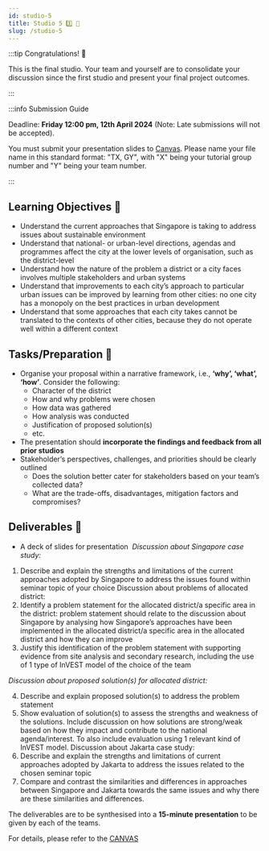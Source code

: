 ```yaml
---
id: studio-5
title: Studio 5 3️⃣ 🎤
slug: /studio-5
---
```





<StudioType type="presentation"/>

:::tip Congratulations! 🎉 

This is the final studio. Your team and yourself are to consolidate your discussion since the first studio and present your final project outcomes.

:::

:::info Submission Guide

Deadline: **Friday 12:00 pm, 12th April 2024** (Note: Late submissions will not be accepted).

You must submit your presentation slides to [Canvas](https://canvas.nus.edu.sg/courses/52842/assignments/94281?module_item_id=284656). Please name your file name in this standard format: "TX, GY", with "X" being your tutorial group number and "Y" being your team number.

:::

## Learning Objectives 🎯
- Understand the current approaches that Singapore is taking to address issues about sustainable environment
- Understand that national- or urban-level directions, agendas and programmes affect the city at the lower levels of organisation, such as the district-level
- Understand how the nature of the problem a district or a city faces involves multiple stakeholders and urban systems
- Understand that improvements to each city’s approach to particular urban issues can be improved by learning from other cities: no one city has a monopoly on the best practices in urban development
- Understand that some approaches that each city takes cannot be translated to the contexts of other cities, because they do not operate well within a different context

## Tasks/Preparation 🔨
- Organise your proposal within a narrative framework, i.e., **‘why’, ‘what’, ‘how’**. Consider the following:
  - Character of the district
  - How and why problems were chosen
  - How data was gathered
  - How analysis was conducted
  - Justification of proposed solution(s)
  - etc.
- The presentation should **incorporate the findings and feedback from all prior studios**
- Stakeholder’s perspectives, challenges, and priorities should be clearly outlined
  - Does the solution better cater for stakeholders based on your team’s collected data?
  - What are the trade-offs, disadvantages, mitigation factors and compromises?

## Deliverables 📂
- A deck of slides for presentation 
_Discussion about Singapore case study:_

1.	Describe and explain the strengths and limitations of the current approaches adopted by Singapore to address the issues found within seminar topic of your choice 
Discussion about problems of allocated district:
2.	Identify a problem statement for the allocated district/a specific area in the district: problem statement should relate to the discussion about Singapore by analysing how Singapore’s approaches have been implemented in the allocated district/a specific area in the allocated district and how they can improve 
3.	Justify this identification of the problem statement with supporting evidence from site analysis and secondary research, including the use of 1 type of InVEST model of the choice of the team

_Discussion about proposed solution(s) for allocated district:_

4.	Describe and explain proposed solution(s) to address the problem statement 
5.	Show evaluation of solution(s) to assess the strengths and weakness of the solutions. Include discussion on how solutions are strong/weak based on how they impact and contribute to the national agenda/interest. To also include evaluation using 1 relevant kind of InVEST model.
Discussion about Jakarta case study:
6.	Describe and explain the strengths and limitations of current approaches adopted by Jakarta to address the issues related to the chosen seminar topic 
7.	Compare and contrast the similarities and differences in approaches between Singapore and Jakarta towards the same issues and why there are these similarities and differences.

The deliverables are to be synthesised into a **15-minute presentation** to be given by each of the teams.

For details, please refer to the [CANVAS](https://canvas.nus.edu.sg/courses/52842/pages/final-presentation-studio?module_item_id=284653)



